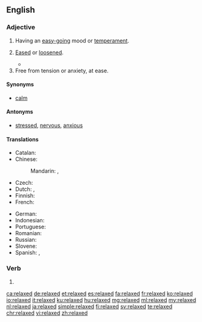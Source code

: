 ==English==

===Adjective===
{{en-adj}}

# Having an [[easy-going]] mood or [[temperament]].
#: {{usex|lang=en|He's a '''relaxed''' kind of guy, he never lets himself get upset.}}
# [[eased|Eased]] or [[loosened]].
#: {{usex|lang=en|The '''relaxed''' rules were greatly tightened after the lawsuit.}}
#*{{quote-book|year=1898|author={{w|Winston Churchill (novelist)|Winston Churchill}}
|title={{w|The Celebrity}}|chapter=8
|passage=I corralled the judge, and we started off across the fields, in no very mild state of fear of that gentleman's wife, whose vigilance was seldom '''relaxed'''.}}
# Free from tension or anxiety, at ease.

====Synonyms====
* [[calm]]

====Antonyms====
* [[stressed]], [[nervous]], [[anxious]]

====Translations====
{{trans-top|having an easy-going mood}}
* Catalan: {{t|ca|relaxat}}
* Chinese:
*: Mandarin: {{t+|cmn|輕鬆|sc=Hani}}, {{t+|cmn|轻松|tr=qīngsōng|sc=Hani}}
* Czech: {{t|cs|uvolněný|m}}
* Dutch: {{t+|nl|rustig}}, {{t+|nl|kalm}}
* Finnish: {{t+|fi|rento}}
* French: {{t+|fr|détendu|m}}
{{trans-mid}}
* German: {{t+|de|entspannt}}
* Indonesian: {{t+|id|santai}}
* Portuguese: {{t+|pt|tranquilo}}
* Romanian: {{t+|ro|relaxat|m}}
* Russian: {{t+|ru|рассла́бленный}}
* Slovene: {{t|sl|sproščen}}
* Spanish: {{t+|es|relajado}}, {{t+|es|tranquilo}}
{{trans-bottom}}

===Verb===
{{head|en|verb form}}

# {{en-past of|relax}}

[[ca:relaxed]]
[[de:relaxed]]
[[et:relaxed]]
[[es:relaxed]]
[[fa:relaxed]]
[[fr:relaxed]]
[[ko:relaxed]]
[[io:relaxed]]
[[it:relaxed]]
[[ku:relaxed]]
[[hu:relaxed]]
[[mg:relaxed]]
[[ml:relaxed]]
[[my:relaxed]]
[[nl:relaxed]]
[[ja:relaxed]]
[[simple:relaxed]]
[[fi:relaxed]]
[[sv:relaxed]]
[[te:relaxed]]
[[chr:relaxed]]
[[vi:relaxed]]
[[zh:relaxed]]